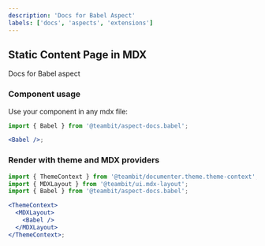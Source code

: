 ```yaml
---
description: 'Docs for Babel Aspect'
labels: ['docs', 'aspects', 'extensions']
---
```



## Static Content Page in MDX

Docs for Babel aspect

### Component usage

Use your component in any mdx file:

```jsx
import { Babel } from '@teambit/aspect-docs.babel';

<Babel />;
```

### Render with theme and MDX providers

```jsx
import { ThemeContext } from '@teambit/documenter.theme.theme-context';
import { MDXLayout } from '@teambit/ui.mdx-layout';
import { Babel } from '@teambit/aspect-docs.babel';

<ThemeContext>
  <MDXLayout>
    <Babel />
  </MDXLayout>
</ThemeContext>;
```
